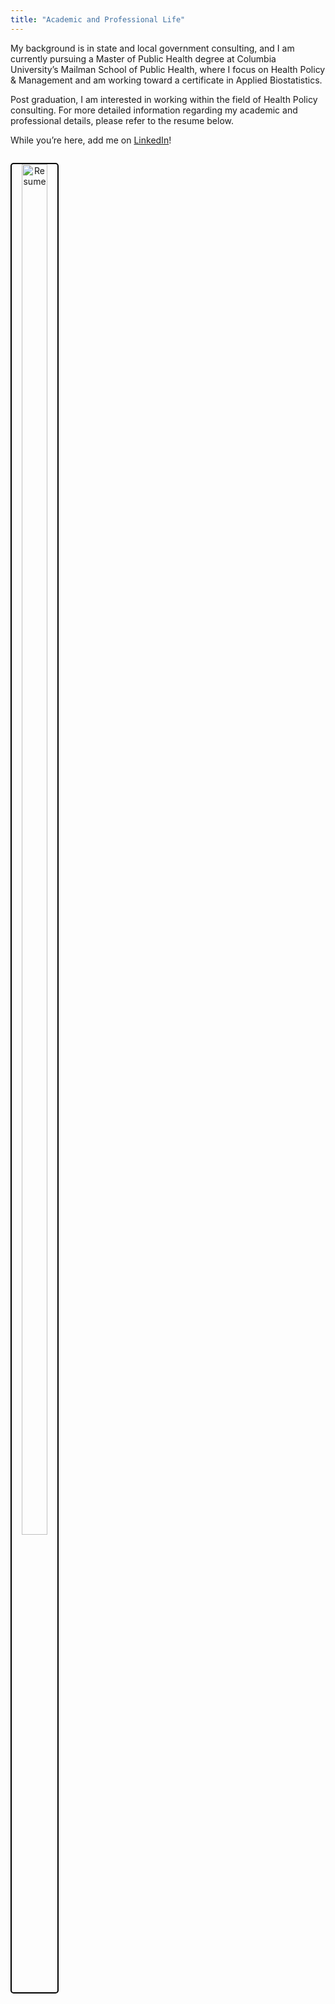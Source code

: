 ```yaml
---
title: "Academic and Professional Life"
---
```


My background is in state and local government consulting, and I am currently pursuing a Master of Public Health degree at Columbia University’s Mailman School of Public Health, where I focus on Health Policy & Management and am working toward a certificate in Applied Biostatistics.

Post graduation, I am interested in working within the field of Health Policy consulting. For more detailed information regarding my academic and professional details, please refer to the resume below. 

While you're here, add me on [LinkedIn](https://www.linkedin.com/in/laura-bulmer-935ab4171)! 


<p style="text-align: center; border: 2px solid #000; border-radius: 5px; display: inline-block; padding: 0px;">
    <img src="images/resume2024.png" alt="Resume" style="width: 75%; margin: 0;">
</p>
